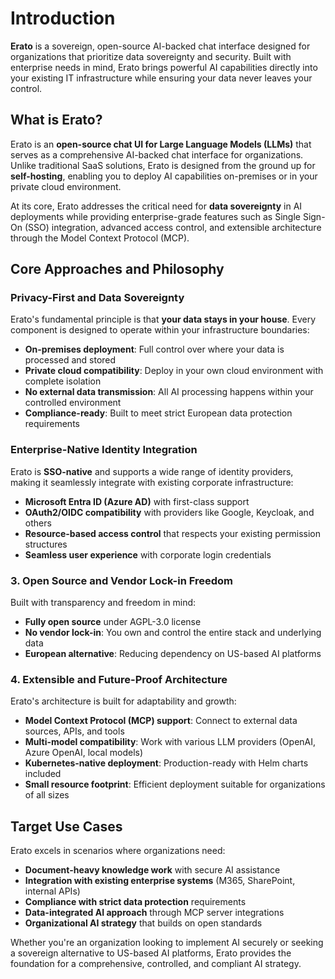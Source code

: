 # Introduction

**Erato** is a sovereign, open-source AI-backed chat interface designed for organizations that prioritize data sovereignty and security.
Built with enterprise needs in mind, Erato brings powerful AI capabilities directly into your existing IT infrastructure while ensuring your data never leaves your control.

## What is Erato?

Erato is an **open-source chat UI for Large Language Models (LLMs)** that serves as a comprehensive AI-backed chat interface for organizations. Unlike traditional SaaS solutions, Erato is designed from the ground up for **self-hosting**, enabling you to deploy AI capabilities on-premises or in your private cloud environment.

At its core, Erato addresses the critical need for **data sovereignty** in AI deployments while providing enterprise-grade features such as Single Sign-On (SSO) integration, advanced access control, and extensible architecture through the Model Context Protocol (MCP).

## Core Approaches and Philosophy

### **Privacy-First and Data Sovereignty**

Erato's fundamental principle is that **your data stays in your house**. Every component is designed to operate within your infrastructure boundaries:

- **On-premises deployment**: Full control over where your data is processed and stored
- **Private cloud compatibility**: Deploy in your own cloud environment with complete isolation
- **No external data transmission**: All AI processing happens within your controlled environment
- **Compliance-ready**: Built to meet strict European data protection requirements

### **Enterprise-Native Identity Integration**

Erato is **SSO-native** and supports a wide range of identity providers, making it seamlessly integrate with existing corporate infrastructure:

- **Microsoft Entra ID (Azure AD)** with first-class support
- **OAuth2/OIDC compatibility** with providers like Google, Keycloak, and others
- **Resource-based access control** that respects your existing permission structures
- **Seamless user experience** with corporate login credentials

### 3. **Open Source and Vendor Lock-in Freedom**

Built with transparency and freedom in mind:

- **Fully open source** under AGPL-3.0 license
- **No vendor lock-in**: You own and control the entire stack and underlying data
- **European alternative**: Reducing dependency on US-based AI platforms

### 4. **Extensible and Future-Proof Architecture**

Erato's architecture is built for adaptability and growth:

- **Model Context Protocol (MCP) support**: Connect to external data sources, APIs, and tools
- **Multi-model compatibility**: Work with various LLM providers (OpenAI, Azure OpenAI, local models)
- **Kubernetes-native deployment**: Production-ready with Helm charts included
- **Small resource footprint**: Efficient deployment suitable for organizations of all sizes

## Target Use Cases

Erato excels in scenarios where organizations need:

- **Document-heavy knowledge work** with secure AI assistance
- **Integration with existing enterprise systems** (M365, SharePoint, internal APIs)
- **Compliance with strict data protection** requirements
- **Data-integrated AI approach** through MCP server integrations
- **Organizational AI strategy** that builds on open standards

Whether you're an organization looking to implement AI securely or seeking a sovereign alternative to US-based AI platforms, Erato provides the foundation for a comprehensive, controlled, and compliant AI strategy.
